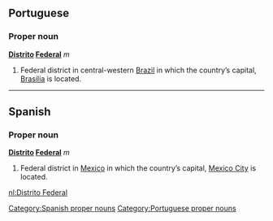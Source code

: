 ==Portuguese==

===Proper noun===
'''[[Distrito]] [[Federal]]''' ''m''

# Federal district in central-western [[Brazil]] in which the country’s capital, [[Brasilia]] is located.

----

==Spanish==

===Proper noun===
'''[[Distrito]] [[Federal]]''' ''m''

# Federal district in [[Mexico]] in which the country’s capital, [[Mexico City]] is located.

[[Category:Spanish proper nouns]]
[[Category:Portuguese proper nouns]]

[[nl:Distrito Federal]]